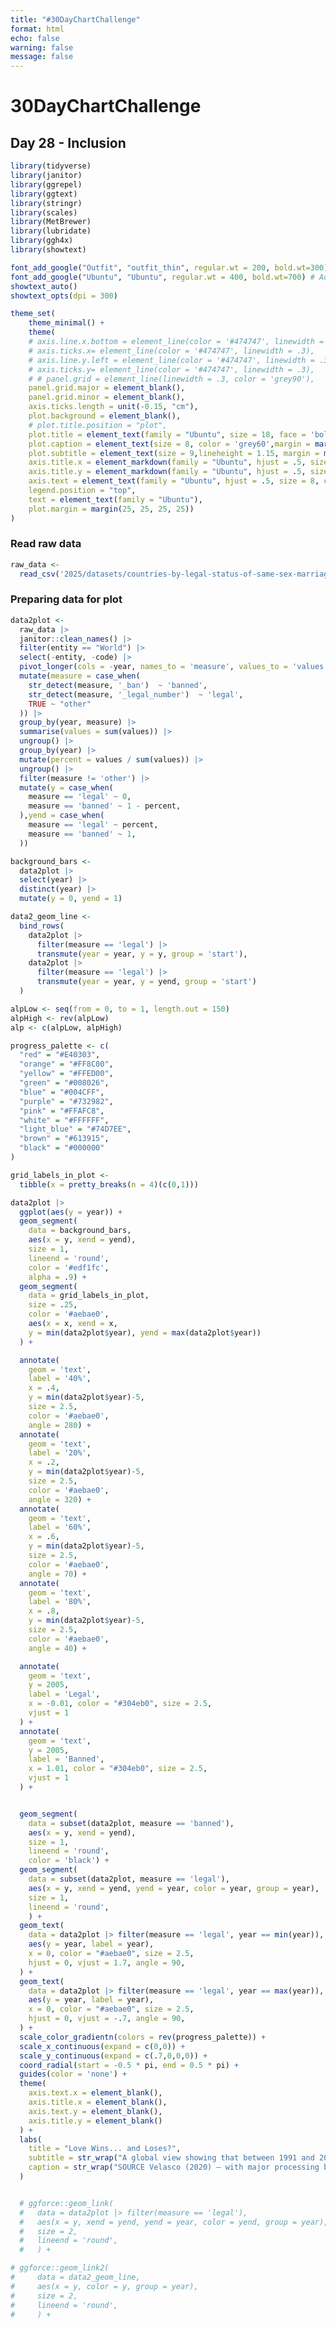 ```yaml
---
title: "#30DayChartChallenge"
format: html
echo: false
warning: false
message: false
---
```


# 30DayChartChallenge
## Day 28 - Inclusion

```r
library(tidyverse)
library(janitor)
library(ggrepel)
library(ggtext)
library(stringr)
library(scales)
library(MetBrewer)
library(lubridate)
library(ggh4x)
library(showtext)

font_add_google("Outfit", "outfit_thin", regular.wt = 200, bold.wt=300) # Add regular/bold if needed
font_add_google("Ubuntu", "Ubuntu", regular.wt = 400, bold.wt=700) # Add regular/bold if needed
showtext_auto()
showtext_opts(dpi = 300)

theme_set(
    theme_minimal() +
    theme(
    # axis.line.x.bottom = element_line(color = '#474747', linewidth = .3),
    # axis.ticks.x= element_line(color = '#474747', linewidth = .3),
    # axis.line.y.left = element_line(color = '#474747', linewidth = .3),
    # axis.ticks.y= element_line(color = '#474747', linewidth = .3),
    # # panel.grid = element_line(linewidth = .3, color = 'grey90'),
    panel.grid.major = element_blank(),
    panel.grid.minor = element_blank(),
    axis.ticks.length = unit(-0.15, "cm"),
    plot.background = element_blank(),
    # plot.title.position = "plot",
    plot.title = element_text(family = "Ubuntu", size = 18, face = 'bold'),
    plot.caption = element_text(size = 8, color = 'grey60',margin = margin(20,0,0,0)),
    plot.subtitle = element_text(size = 9,lineheight = 1.15, margin = margin(5,0,15,0)),
    axis.title.x = element_markdown(family = "Ubuntu", hjust = .5, size = 8, color = "grey40"),
    axis.title.y = element_markdown(family = "Ubuntu", hjust = .5, size = 8, color = "grey40"),
    axis.text = element_text(family = "Ubuntu", hjust = .5, size = 8, color = "grey40"),
    legend.position = "top",
    text = element_text(family = "Ubuntu"),
    plot.margin = margin(25, 25, 25, 25))
)
```


### Read raw data
```r

raw_data <- 
  read_csv('2025/datasets/countries-by-legal-status-of-same-sex-marriage.csv')

```


### Preparing data for plot
```r
data2plot <- 
  raw_data |> 
  janitor::clean_names() |>
  filter(entity == "World") |>
  select(-entity, -code) |>
  pivot_longer(cols = -year, names_to = 'measure', values_to = 'values') |>
  mutate(measure = case_when(
    str_detect(measure, '_ban')  ~ 'banned',
    str_detect(measure, '_legal_number')  ~ 'legal',
    TRUE ~ "other"
  )) |>
  group_by(year, measure) |>
  summarise(values = sum(values)) |>
  ungroup() |>
  group_by(year) |>
  mutate(percent = values / sum(values)) |>
  ungroup() |>
  filter(measure != 'other') |>
  mutate(y = case_when(
    measure == 'legal' ~ 0,
    measure == 'banned' ~ 1 - percent,
  ),yend = case_when(
    measure == 'legal' ~ percent,
    measure == 'banned' ~ 1,
  ))
```

```r
background_bars <- 
  data2plot |>
  select(year) |>
  distinct(year) |>
  mutate(y = 0, yend = 1)

data2_geom_line <- 
  bind_rows(
    data2plot |>
      filter(measure == 'legal') |>
      transmute(year = year, y = y, group = 'start'),
    data2plot |>
      filter(measure == 'legal') |>
      transmute(year = year, y = yend, group = 'start')
  )

alpLow <- seq(from = 0, to = 1, length.out = 150)
alpHigh <- rev(alpLow)
alp <- c(alpLow, alpHigh)

progress_palette <- c(
  "red" = "#E40303",
  "orange" = "#FF8C00",
  "yellow" = "#FFED00",
  "green" = "#008026",
  "blue" = "#004CFF",
  "purple" = "#732982",
  "pink" = "#FFAFC8",
  "white" = "#FFFFFF",
  "light_blue" = "#74D7EE",
  "brown" = "#613915",
  "black" = "#000000"
)

grid_labels_in_plot <- 
  tibble(x = pretty_breaks(n = 4)(c(0,1)))

data2plot |>
  ggplot(aes(y = year)) +
  geom_segment(
    data = background_bars, 
    aes(x = y, xend = yend),
    size = 1,
    lineend = 'round',
    color = '#edf1fc',
    alpha = .9) +
  geom_segment(
    data = grid_labels_in_plot,
    size = .25,
    color = '#aebae0',
    aes(x = x, xend = x,
    y = min(data2plot$year), yend = max(data2plot$year))
  ) +

  annotate(
    geom = 'text',
    label = '40%',
    x = .4,
    y = min(data2plot$year)-5,
    size = 2.5,
    color = '#aebae0',
    angle = 280) +
  annotate(
    geom = 'text',
    label = '20%',
    x = .2,
    y = min(data2plot$year)-5,
    size = 2.5,
    color = '#aebae0',
    angle = 320) +
  annotate(
    geom = 'text',
    label = '60%',
    x = .6,
    y = min(data2plot$year)-5,
    size = 2.5,
    color = '#aebae0',
    angle = 70) +
  annotate(
    geom = 'text',
    label = '80%',
    x = .8,
    y = min(data2plot$year)-5,
    size = 2.5,
    color = '#aebae0',
    angle = 40) +

  annotate(
    geom = 'text',
    y = 2005,
    label = 'Legal',
    x = -0.01, color = "#304eb0", size = 2.5,
    vjust = 1
  ) +
  annotate(
    geom = 'text',
    y = 2005,
    label = 'Banned',
    x = 1.01, color = "#304eb0", size = 2.5,
    vjust = 1
  ) +


  geom_segment(
    data = subset(data2plot, measure == 'banned'), 
    aes(x = y, xend = yend),
    size = 1,
    lineend = 'round',
    color = 'black') +
  geom_segment(
    data = subset(data2plot, measure == 'legal'), 
    aes(x = y, xend = yend, yend = year, color = year, group = year),
    size = 1,
    lineend = 'round',
    ) +
  geom_text(
    data = data2plot |> filter(measure == 'legal', year == min(year)),
    aes(y = year, label = year),
    x = 0, color = "#aebae0", size = 2.5,
    hjust = 0, vjust = 1.7, angle = 90,
  ) +
  geom_text(
    data = data2plot |> filter(measure == 'legal', year == max(year)),
    aes(y = year, label = year),
    x = 0, color = "#aebae0", size = 2.5,
    hjust = 0, vjust = -.7, angle = 90,
  ) +
  scale_color_gradientn(colors = rev(progress_palette)) +
  scale_x_continuous(expand = c(0,0)) +
  scale_y_continuous(expand = c(.7,0,0,0)) +
  coord_radial(start = -0.5 * pi, end = 0.5 * pi) +
  guides(color = 'none') +
  theme(
    axis.text.x = element_blank(),
    axis.title.x = element_blank(),
    axis.text.y = element_blank(),
    axis.title.y = element_blank()
  ) +
  labs(
    title = "Love Wins... and Loses?",
    subtitle = str_wrap("A global view showing that between 1991 and 2019, both that the percentage of countries with legalization or the explicit banning of same-sex marriage have become more prevalent.", width = 80),
    caption = str_wrap("SOURCE Velasco (2020) – with major processing by Our World in Data")
  )


  # ggforce::geom_link(
  #   data = data2plot |> filter(measure == 'legal'), 
  #   aes(x = y, xend = yend, yend = year, color = yend, group = year),
  #   size = 2,
  #   lineend = 'round',
  #   ) +

# ggforce::geom_link2(
#     data = data2_geom_line, 
#     aes(x = y, color = y, group = year),
#     size = 2,
#     lineend = 'round',
#     ) +
```
